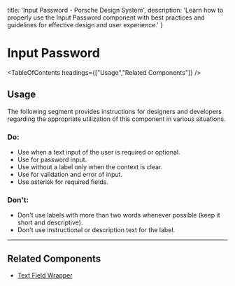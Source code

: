 
  title: 'Input Password - Porsche Design System',
  description: 'Learn how to properly use the Input Password component with best practices and guidelines for effective design and user experience.'
}

# Input Password <ComponentStatus tagName="p-input-password"></ComponentStatus>

<TableOfContents headings={["Usage","Related Components"]} />

## Usage

The following segment provides instructions for designers and developers regarding the appropriate utilization of this
component in various situations.

### Do:

- Use when a text input of the user is required or optional.
- Use for password input.
- Use without a label only when the context is clear.
- Use for validation and error of input.
- Use asterisk for required fields.

### Don't:

- Don't use labels with more than two words whenever possible (keep it short and descriptive).
- Don't use instructional or description text for the label.

---

## Related Components

- [Text Field Wrapper](/components/text-field-wrapper)
